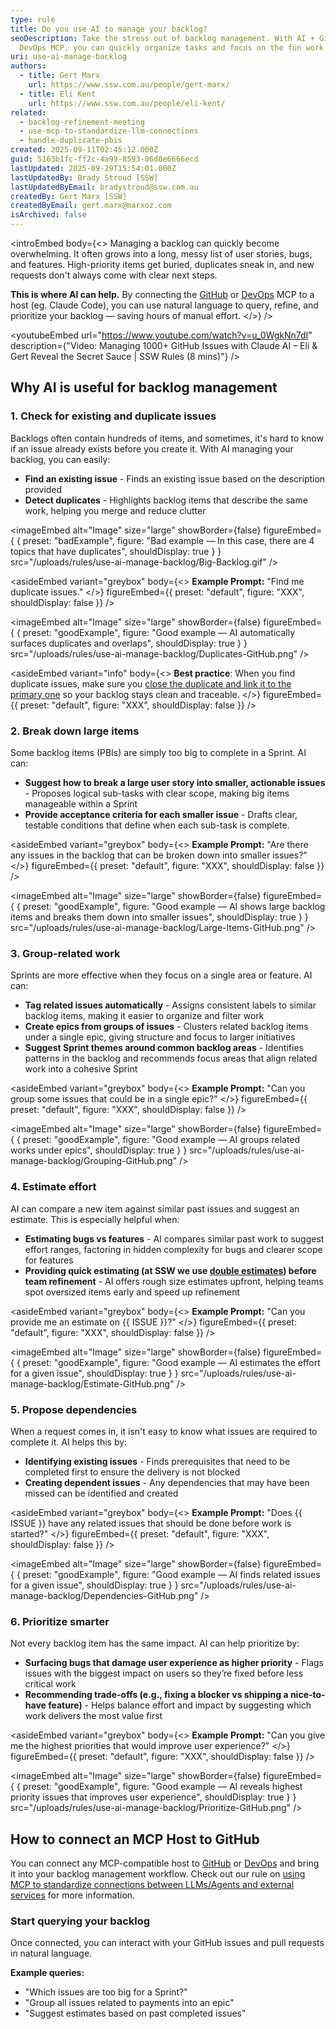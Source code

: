 ```yaml
---
type: rule
title: Do you use AI to manage your backlog?
seoDescription: Take the stress out of backlog management. With AI + GitHub or
  DevOps MCP, you can quickly organize tasks and focus on the fun work.
uri: use-ai-manage-backlog
authors:
  - title: Gert Marx
    url: https://www.ssw.com.au/people/gert-marx/
  - title: Eli Kent
    url: https://www.ssw.com.au/people/eli-kent/
related:
  - backlog-refinement-meeting
  - use-mcp-to-standardize-llm-connections
  - handle-duplicate-pbis
created: 2025-09-11T02:45:12.000Z
guid: 5163b1fc-ff2c-4a99-8593-06d0e6666ecd
lastUpdated: 2025-09-29T15:54:01.000Z
lastUpdatedBy: Brady Stroud [SSW]
lastUpdatedByEmail: bradystroud@ssw.com.au
createdBy: Gert Marx [SSW]
createdByEmail: gert.marx@marxoz.com
isArchived: false
---
```

<introEmbed
  body={<>
Managing a backlog can quickly become overwhelming. It often grows into a long, messy list of user stories, bugs, and features. High-priority items get buried, duplicates sneak in, and new requests don't always come with clear next steps.

**This is where AI can help.** By connecting the [GitHub](https://github.com/github/github-mcp-server) or [DevOps](https://github.com/microsoft/azure-devops-mcp) MCP to a host (eg. Claude Code), you can use natural language to query, refine, and prioritize your backlog — saving hours of manual effort.
  </>}
/>

<youtubeEmbed url="https://www.youtube.com/watch?v=u_0WgkNn7dI" description={"Video: Managing 1000+ GitHub Issues with Claude AI – Eli & Gert Reveal the Secret Sauce | SSW Rules (8 mins)"} />


## Why AI is useful for backlog management

### 1. Check for existing and duplicate issues

Backlogs often contain hundreds of items, and sometimes, it's hard to know if an issue already exists before you create it.
With AI managing your backlog, you can easily:

* **Find an existing issue** - Finds an existing issue based on the description provided
* **Detect duplicates** - Highlights backlog items that describe the same work, helping you merge and reduce clutter

<imageEmbed
  alt="Image"
  size="large"
  showBorder={false}
  figureEmbed={ {
    preset: "badExample",
    figure: "Bad example — In this case, there are 4 topics that have duplicates",
    shouldDisplay: true
  } }
  src="/uploads/rules/use-ai-manage-backlog/Big-Backlog.gif"
/>



<asideEmbed
  variant="greybox"
  body={<>
    **Example Prompt:** "Find me duplicate issues."
  </>}
  figureEmbed={{
    preset: "default",
    figure: "XXX",
    shouldDisplay: false
  }}
/>

<imageEmbed
  alt="Image"
  size="large"
  showBorder={false}
  figureEmbed={ {
    preset: "goodExample",
    figure: "Good example — AI automatically surfaces duplicates and overlaps",
    shouldDisplay: true
  } }
  src="/uploads/rules/use-ai-manage-backlog/Duplicates-GitHub.png"
/>



<asideEmbed
  variant="info"
  body={<>
    **Best practice**: When you find duplicate issues, make sure you [close the duplicate and link it to the primary one](/handle-duplicate-pbis) so your backlog stays clean and traceable.
  </>}
  figureEmbed={{
    preset: "default",
    figure: "XXX",
    shouldDisplay: false
  }}
/>


### 2. Break down large items

Some backlog items (PBIs) are simply too big to complete in a Sprint. AI can:

* **Suggest how to break a large user story into smaller, actionable issues** - Proposes logical sub-tasks with clear scope, making big items manageable within a Sprint
* **Provide acceptance criteria for each smaller issue** - Drafts clear, testable conditions that define when each sub-task is complete.


<asideEmbed
  variant="greybox"
  body={<>
    **Example Prompt:** "Are there any issues in the backlog that can be broken down into smaller issues?"
  </>}
  figureEmbed={{
    preset: "default",
    figure: "XXX",
    shouldDisplay: false
  }}
/>

<imageEmbed
  alt="Image"
  size="large"
  showBorder={false}
  figureEmbed={ {
    preset: "goodExample",
    figure: "Good example — AI shows large backlog items and breaks them down into smaller issues",
    shouldDisplay: true
  } }
  src="/uploads/rules/use-ai-manage-backlog/Large-Items-GitHub.png"
/>


### 3. Group-related work

Sprints are more effective when they focus on a single area or feature. AI can:

* **Tag related issues automatically** - Assigns consistent labels to similar backlog items, making it easier to organize and filter work
* **Create epics from groups of issues** - Clusters related backlog items under a single epic, giving structure and focus to larger initiatives
* **Suggest Sprint themes around common backlog areas** - Identifies patterns in the backlog and recommends focus areas that align related work into a cohesive Sprint


<asideEmbed
  variant="greybox"
  body={<>
    **Example Prompt:** "Can you group some issues that could be in a single epic?"
  </>}
  figureEmbed={{
    preset: "default",
    figure: "XXX",
    shouldDisplay: false
  }}
/>

<imageEmbed
  alt="Image"
  size="large"
  showBorder={false}
  figureEmbed={ {
    preset: "goodExample",
    figure: "Good example — AI groups related works under epics",
    shouldDisplay: true
  } }
  src="/uploads/rules/use-ai-manage-backlog/Grouping-GitHub.png"
/>


### 4. Estimate effort

AI can compare a new item against similar past issues and suggest an estimate. This is especially helpful when:

* **Estimating bugs vs features** - AI compares similar past work to suggest effort ranges, factoring in hidden complexity for bugs and clearer scope for features
* **Providing quick estimating (at SSW we use [double estimates](http://ssw.com.au/rules/size-pbis-effectively/)) before team refinement** - AI offers rough size estimates upfront, helping teams spot oversized items early and speed up refinement


<asideEmbed
  variant="greybox"
  body={<>
    **Example Prompt:** "Can you provide me an estimate on &#123;&#123; ISSUE &#125;&#125;?"
  </>}
  figureEmbed={{
    preset: "default",
    figure: "XXX",
    shouldDisplay: false
  }}
/>

<imageEmbed
  alt="Image"
  size="large"
  showBorder={false}
  figureEmbed={ {
    preset: "goodExample",
    figure: "Good example — AI estimates the effort for a given issue",
    shouldDisplay: true
  } }
  src="/uploads/rules/use-ai-manage-backlog/Estimate-GitHub.png"
/>


### 5. Propose dependencies

When a request comes in, it isn't easy to know what issues are required to complete it. AI helps this by:

* **Identifying existing issues** - Finds prerequisites that need to be completed first to ensure the delivery is not blocked
* **Creating dependent issues** - Any dependencies that may have been missed can be identified and created


<asideEmbed
  variant="greybox"
  body={<>
    **Example Prompt:** "Does &#123;&#123; ISSUE &#125;&#125; have any related issues that should be done before work is started?"
  </>}
  figureEmbed={{
    preset: "default",
    figure: "XXX",
    shouldDisplay: false
  }}
/>

<imageEmbed
  alt="Image"
  size="large"
  showBorder={false}
  figureEmbed={ {
    preset: "goodExample",
    figure: "Good example — AI finds related issues for a given issue",
    shouldDisplay: true
  } }
  src="/uploads/rules/use-ai-manage-backlog/Dependencies-GitHub.png"
/>


### 6. Prioritize smarter

Not every backlog item has the same impact. AI can help prioritize by:

* **Surfacing bugs that damage user experience as higher priority** - Flags issues with the biggest impact on users so they’re fixed before less critical work
* **Recommending trade-offs (e.g., fixing a blocker vs shipping a nice-to-have feature)** - Helps balance effort and impact by suggesting which work delivers the most value first


<asideEmbed
  variant="greybox"
  body={<>
    **Example Prompt:** "Can you give me the highest priorities that would improve user experience?"
  </>}
  figureEmbed={{
    preset: "default",
    figure: "XXX",
    shouldDisplay: false
  }}
/>

<imageEmbed
  alt="Image"
  size="large"
  showBorder={false}
  figureEmbed={ {
    preset: "goodExample",
    figure: "Good example — AI reveals highest priority issues that improves user experience",
    shouldDisplay: true
  } }
  src="/uploads/rules/use-ai-manage-backlog/Prioritize-GitHub.png"
/>


## How to connect an MCP Host to GitHub

You can connect any MCP-compatible host to [GitHub](https://github.com/github/github-mcp-server) or [DevOps](https://github.com/microsoft/azure-devops-mcp) and bring it into your backlog management workflow. Check out our rule on [using MCP to standardize connections between LLMs/Agents and external services](/use-mcp-to-standardize-llm-connections/) for more information.

### Start querying your backlog

Once connected, you can interact with your GitHub issues and pull requests in natural language.

**Example queries:**

* "Which issues are too big for a Sprint?"
* "Group all issues related to payments into an epic"
* "Suggest estimates based on past completed issues"
